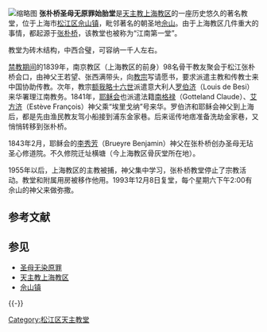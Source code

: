 [[File:Zhangpuqiao_Shengmu_Wuyuanzuishitai_Tang.jpg|缩略图]]
'''张朴桥圣母无原罪始胎堂'''是[[天主教上海教区|天主教上海教区]]的一座历史悠久的著名教堂，位于上海市[[松江区|松江区]][[佘山镇|佘山镇]]，毗邻著名的朝圣地[[佘山|佘山]]。由于上海教区几件重大的事情，都起源于[[张朴桥|张朴桥]]，该教堂也被称为“江南第一堂”。 

教堂为砖木结构，中西合璧，可容纳一千人左右。

[[禁教期间|禁教期间]]的1839年，南京教区（上海教区的前身）98名骨干教友聚会于松江张朴桥会口，由神父王若望、张西满带头，向[[教宗|教宗]]写请愿书，要求派遣主教和传教士来中国协助传教。次年，教宗[[额我略十六世|额我略十六世]]派遣意大利人[[罗伯济|罗伯济]]（Louis de Besi）来华署理江南教务。1841年，[[耶稣会|耶稣会]]也派遣法籍[[南格禄|南格禄]]（Gotteland Claude）、[[艾方济|艾方济]]（Estève François）神父乘“埃里戈纳”号来华。罗伯济和耶稣会神父到上海后，都是先由渔民教友驾小船接到浦东金家巷。后来谣传地痞准备洗劫金家巷，又悄悄转移到张朴桥。

1843年2月，耶稣会的[[李秀芳|李秀芳]]（Brueyre Benjamin）神父在张朴桥创办圣母无玷圣心修道院。不久修院迁址横塘（今上海教区骨灰堂所在地）。
    
1955年以后，上海教区的主教被捕，神父集中学习，张朴桥教堂停止了宗教活动。教堂和附属用房被移作他用。1993年12月8日复堂，每个星期六下午2:00有佘山的神父来做弥撒。

== 参考文献 ==
{{Reflist}}

== 参见 ==
{{Portal box|天主教|上海|中国建筑}}
* [[圣母无染原罪|圣母无染原罪]]
* [[天主教上海教区|天主教上海教区]]
* [[佘山镇|佘山镇]]

{{-}}

[[Category:松江区天主教堂|Category:松江区天主教堂]]